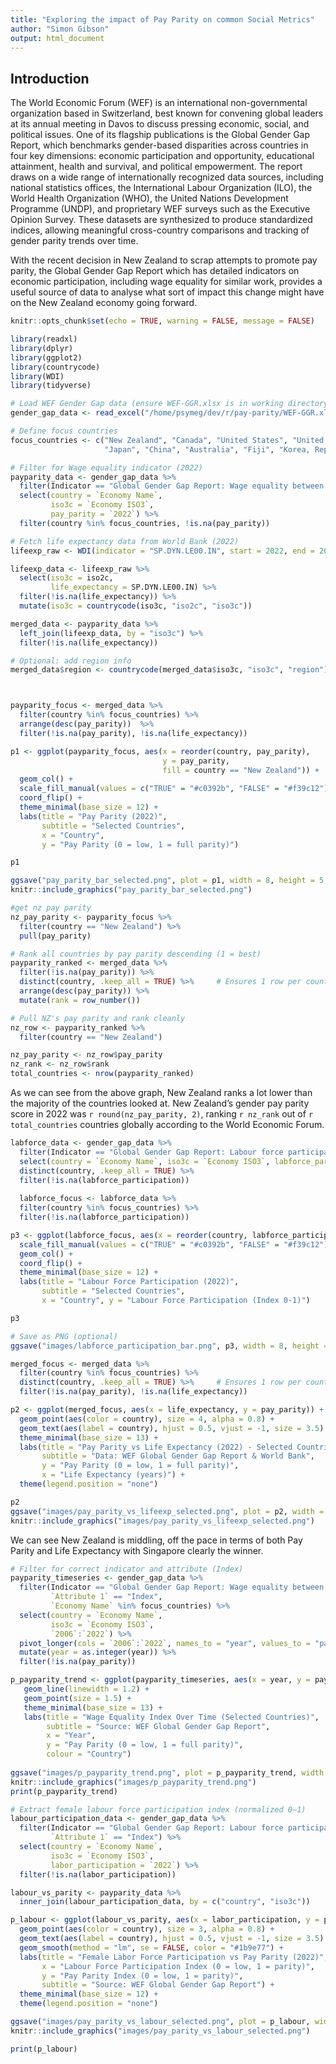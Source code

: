 ```yaml
---
title: "Exploring the impact of Pay Parity on common Social Metrics"
author: "Simon Gibson"
output: html_document
---
```

  
## Introduction

The World Economic Forum (WEF) is an international non-governmental organization based in Switzerland, best known for convening global leaders at its annual meeting in Davos to discuss pressing economic, social, and political issues. One of its flagship publications is the Global Gender Gap Report, which benchmarks gender-based disparities across countries in four key dimensions: economic participation and opportunity, educational attainment, health and survival, and political empowerment. The report draws on a wide range of internationally recognized data sources, including national statistics offices, the International Labour Organization (ILO), the World Health Organization (WHO), the United Nations Development Programme (UNDP), and proprietary WEF surveys such as the Executive Opinion Survey. These datasets are synthesized to produce standardized indices, allowing meaningful cross-country comparisons and tracking of gender parity trends over time.

With the recent decision in New Zealand to scrap attempts to promote pay parity, the  Global Gender Gap Report which has detailed indicators on economic participation, including wage equality for similar work, provides a useful source of data to analyse what sort of impact this change might have on the New Zealand economy going forward.

```r
knitr::opts_chunk$set(echo = TRUE, warning = FALSE, message = FALSE)

library(readxl)
library(dplyr)
library(ggplot2)
library(countrycode)
library(WDI)
library(tidyverse)

# Load WEF Gender Gap data (ensure WEF-GGR.xlsx is in working directory)
gender_gap_data <- read_excel("/home/psymeg/dev/r/pay-parity/WEF-GGR.xlsx", sheet = "Data")

# Define focus countries
focus_countries <- c("New Zealand", "Canada", "United States", "United Kingdom", "France",
                     "Japan", "China", "Australia", "Fiji", "Korea, Rep.", "Singapore", "Thailand", "Malaysia", "Sweden", "Norway", "Finland")

# Filter for Wage equality indicator (2022)
payparity_data <- gender_gap_data %>%
  filter(Indicator == "Global Gender Gap Report: Wage equality between women and men for similar work", gender_gap_data$`Attribute 1` == "Index") %>%
  select(country = `Economy Name`,
         iso3c = `Economy ISO3`,
         pay_parity = `2022`) %>%
  filter(country %in% focus_countries, !is.na(pay_parity))

# Fetch life expectancy data from World Bank (2022)
lifeexp_raw <- WDI(indicator = "SP.DYN.LE00.IN", start = 2022, end = 2022)

lifeexp_data <- lifeexp_raw %>%
  select(iso3c = iso2c,
         life_expectancy = SP.DYN.LE00.IN) %>%
  filter(!is.na(life_expectancy)) %>%
  mutate(iso3c = countrycode(iso3c, "iso2c", "iso3c"))

merged_data <- payparity_data %>%
  left_join(lifeexp_data, by = "iso3c") %>%
  filter(!is.na(life_expectancy))

# Optional: add region info
merged_data$region <- countrycode(merged_data$iso3c, "iso3c", "region")



payparity_focus <- merged_data %>%
  filter(country %in% focus_countries) %>%
  arrange(desc(pay_parity))  %>%
  filter(!is.na(pay_parity), !is.na(life_expectancy))

p1 <- ggplot(payparity_focus, aes(x = reorder(country, pay_parity), 
                                  y = pay_parity, 
                                  fill = country == "New Zealand")) +
  geom_col() +
  scale_fill_manual(values = c("TRUE" = "#c0392b", "FALSE" = "#f39c12"), guide = "none") +
  coord_flip() +
  theme_minimal(base_size = 12) +
  labs(title = "Pay Parity (2022)",
       subtitle = "Selected Countries",
       x = "Country",
       y = "Pay Parity (0 = low, 1 = full parity)")

p1
```
```r

ggsave("pay_parity_bar_selected.png", plot = p1, width = 8, height = 5, dpi = 300)
knitr::include_graphics("pay_parity_bar_selected.png")

#get nz pay parity
nz_pay_parity <- payparity_focus %>%
  filter(country == "New Zealand") %>%
  pull(pay_parity)

# Rank all countries by pay parity descending (1 = best)
payparity_ranked <- merged_data %>%
  filter(!is.na(pay_parity)) %>%
  distinct(country, .keep_all = TRUE) %>%     # Ensures 1 row per country
  arrange(desc(pay_parity)) %>%
  mutate(rank = row_number())

# Pull NZ's pay parity and rank cleanly
nz_row <- payparity_ranked %>%
  filter(country == "New Zealand")

nz_pay_parity <- nz_row$pay_parity
nz_rank <- nz_row$rank
total_countries <- nrow(payparity_ranked)
```

As we can see from the above graph, New Zealand ranks a lot lower than the majority of the countries looked at. New Zealand's gender pay parity score in 2022 was `r round(nz_pay_parity, 2)`, ranking `r nz_rank` out of `r total_countries` countries globally according to the World Economic Forum.

```r

labforce_data <- gender_gap_data %>%
  filter(Indicator == "Global Gender Gap Report: Labour force participation") %>%
  select(country = `Economy Name`, iso3c = `Economy ISO3`, labforce_participation = `2022`) %>%
  distinct(country, .keep_all = TRUE) %>%
  filter(!is.na(labforce_participation))
  
  labforce_focus <- labforce_data %>%
  filter(country %in% focus_countries) %>%
  filter(!is.na(labforce_participation))

p3 <- ggplot(labforce_focus, aes(x = reorder(country, labforce_participation), y = labforce_participation,  fill = country == "New Zealand")) +
  scale_fill_manual(values = c("TRUE" = "#c0392b", "FALSE" = "#f39c12"), guide = "none") +
  geom_col() +
  coord_flip() +
  theme_minimal(base_size = 12) +
  labs(title = "Labour Force Participation (2022)",
       subtitle = "Selected Countries",
       x = "Country", y = "Labour Force Participation (Index 0-1)")

p3

# Save as PNG (optional)
ggsave("images/labforce_participation_bar.png", p3, width = 8, height = 5)

```

```r
merged_focus <- merged_data %>%
  filter(country %in% focus_countries) %>%
  distinct(country, .keep_all = TRUE) %>%     # Ensures 1 row per country
  filter(!is.na(pay_parity), !is.na(life_expectancy))

p2 <- ggplot(merged_focus, aes(x = life_expectancy, y = pay_parity)) +
  geom_point(aes(color = country), size = 4, alpha = 0.8) +
  geom_text(aes(label = country), hjust = 0.5, vjust = -1, size = 3.5) +
  theme_minimal(base_size = 13) +
  labs(title = "Pay Parity vs Life Expectancy (2022) - Selected Countries",
       subtitle = "Data: WEF Global Gender Gap Report & World Bank",
       y = "Pay Parity (0 = low, 1 = full parity)",
       x = "Life Expectancy (years)") +
  theme(legend.position = "none")

p2
ggsave("images/pay_parity_vs_lifeexp_selected.png", plot = p2, width = 8, height = 5, dpi = 300)
knitr::include_graphics("images/pay_parity_vs_lifeexp_selected.png")

```    

We can see New Zealand is middling, off the pace in terms of both Pay Parity and Life Expectancy with Singapore clearly the winner. 

```r
# Filter for correct indicator and attribute (Index)
payparity_timeseries <- gender_gap_data %>%
  filter(Indicator == "Global Gender Gap Report: Wage equality between women and men for similar work",
         `Attribute 1` == "Index",
         `Economy Name` %in% focus_countries) %>%
  select(country = `Economy Name`,
         iso3c = `Economy ISO3`,
         `2006`:`2022`) %>%
  pivot_longer(cols = `2006`:`2022`, names_to = "year", values_to = "pay_parity") %>%
  mutate(year = as.integer(year)) %>%
  filter(!is.na(pay_parity))

p_payparity_trend <- ggplot(payparity_timeseries, aes(x = year, y = pay_parity, color = country)) +
   geom_line(linewidth = 1.2) +
   geom_point(size = 1.5) +
   theme_minimal(base_size = 13) +
   labs(title = "Wage Equality Index Over Time (Selected Countries)",
        subtitle = "Source: WEF Global Gender Gap Report",
        x = "Year",
        y = "Pay Parity (0 = low, 1 = full parity)",
        colour = "Country")
 
ggsave("images/p_payparity_trend.png", plot = p_payparity_trend, width = 8, height = 5, dpi = 300)
knitr::include_graphics("images/p_payparity_trend.png")
print(p_payparity_trend)

```

```r
# Extract female labour force participation index (normalized 0–1)
labour_participation_data <- gender_gap_data %>%
  filter(Indicator == "Global Gender Gap Report: Labour force participation",
         `Attribute 1` == "Index") %>%
  select(country = `Economy Name`,
         iso3c = `Economy ISO3`,
         labor_participation = `2022`) %>%
  filter(!is.na(labor_participation))

labour_vs_parity <- payparity_data %>%
  inner_join(labour_participation_data, by = c("country", "iso3c"))

p_labour <- ggplot(labour_vs_parity, aes(x = labor_participation, y = pay_parity)) +
  geom_point(aes(color = country), size = 3, alpha = 0.8) +
  geom_text(aes(label = country), hjust = 0.5, vjust = -1, size = 3.5) +
  geom_smooth(method = "lm", se = FALSE, color = "#1b9e77") +
  labs(title = "Female Labor Force Participation vs Pay Parity (2022)",
       x = "Labour Force Participation Index (0 = low, 1 = parity)",
       y = "Pay Parity Index (0 = low, 1 = parity)",
       subtitle = "Source: WEF Global Gender Gap Report") +
  theme_minimal(base_size = 12) +
  theme(legend.position = "none")

ggsave("images/pay_parity_vs_labour_selected.png", plot = p_labour, width = 8, height = 5, dpi = 300)
knitr::include_graphics("images/pay_parity_vs_labour_selected.png")

print(p_labour)

```  